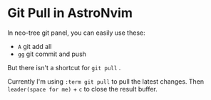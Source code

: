# Git Pull in AstroNvim

In neo-tree git panel, you can easily use these:

- `A` git add all
- `gg` git commit and push

But there isn't a shortcut for `git pull` .

Currently I'm using `:term git pull` to pull the latest changes. Then `leader(space for me)` + `c` to close the result buffer.

